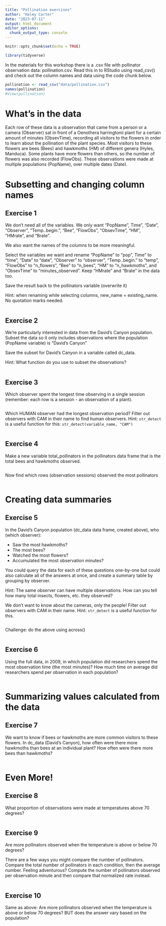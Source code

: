 ```yaml
---
title: "Pollination exercises"
author: "Haley Carter"
date: "2023-07-11"
output: html_document
editor_options: 
  chunk_output_type: console
---
```


```r
knitr::opts_chunk$set(echo = TRUE)
```

```r
library(tidyverse)
```



In the materials for this workshop there is a .csv file with pollinator observation data: pollination.csv. Read this in to RStudio using read_csv() and check out the column names and data using the code chunk below.

```r
pollination <- read_csv("data/pollination.csv")
names(pollination)
#View(pollination)
```


# What's in the data

Each row of these data is a observation that came from a person or a camera (Observer) sat in front of a Oenothera harringtonii plant for a certain amount of minutes (ObsevTime), recording all visitors to the flowers in order to learn about the pollination of the plant species. Most visitors to these flowers are bees (Bees) and hawkmoths (HM) of different genera (Hyles, Manduca). Some plants have more flowers than others, so the number of flowers was also recorded (FlowObs). These observations were made at multiple populations (PopName), over multiple dates (Date). 

# Subsetting and changing column names

## Exercise 1

We don't need all of the variables. We only want "PopName", Time", "Date", "Observer", "Temp..begin.", "Bee", "FlowObs", "ObsevTime", "HM", "HMrate", and "Brate". 

We also want the names of the columns to be more meaningful. 

Select the variables we want and rename "PopName" to "pop", Time" to "time", "Date" to "date", "Observer" to "observer", "Temp..begin." to "temp", "FlowObs" to "n_flowers", "Bee" to "n_bees", "HM" to "n_hawkmoths", and "ObsevTime" to "minutes_observed".  Keep "HMrate" and "Brate" in the data too.

Save the result back to the pollinators variable (overwrite it)

Hint: when renaming while selecting columns, new_name = existing_name.  No quotation marks needed.

```r

```



## Exercise 2

We're particularly interested in data from the David's Canyon population.  Subset the data so it only includes observations where the population (PopName variable) is "David's Canyon"

Save the subset for David's Canyon in a variable called dc_data.

Hint: What function do you use to subset the observations?

```r

```

## Exercise 3

Which observer spent the longest time observing in a single session (remember: each row is a session - an observation of a plant).

```r

```

Which HUMAN observer had the longest observation period? Filter out observers with CAM in their name to find human observers.  Hint: `str_detect` is a useful function for this: `str_detect(variable_name, "CAM")`

```r

```


## Exercise 4

Make a new variable total_pollinators in the pollinators data frame that is the total bees and hawkmoths observed.

```r

```

Now find which rows (observation sessions) observed the most pollinators

```r

```



# Creating data summaries

## Exercise 5

In the David's Canyon population (dc_data data frame, created above), who (which observer):

* Saw the most hawkmoths? 
* The most bees? 
* Watched the most flowers? 
* Accumulated the most observation minutes?

You could query the data for each of these questions one-by-one but could also calculate all of the answers at once, and create a summary table by grouping by observer. 

Hint: The same observer can have multiple observations.  How can you tell how many total insects, flowers, etc. they observed?

We don't want to know about the cameras, only the people! Filter out observers with CAM in their name.  Hint: `str_detect` is a useful function for this.

```r

```

Challenge: do the above using across()

```r

```



## Exercise 6

Using the full data, in 2009, in which population did researchers spend the most observation time (the most minutes)? How much time on average did researchers spend per observation in each population?

```r

  
```

# Summarizing values calculated from the data

## Exercise 7

We want to know if bees or hawkmoths are more common visitors to these flowers. In dc_data (David's Canyon), how often were there more hawkmoths than bees at an individual plant? How often were there more bees than hawkmoths?

```r

```


# Even More!

## Exercise 8

What proportion of observations were made at temperatures above 70 degrees?

```r

```



## Exercise 9

Are more pollinators observed when the temperature is above or below 70 degrees?

There are a few ways you might compare the number of pollinators.  Compare the total number of pollinators in each condition, then the average number.  Feeling adventurous?  Compute the number of pollinators observed per observation minute and then compare that normalized rate instead.  


```r

```


## Exercise 10

Same as above: Are more pollinators observed when the temperature is above or below 70 degrees? BUT does the answer vary based on the population?

```r

```

